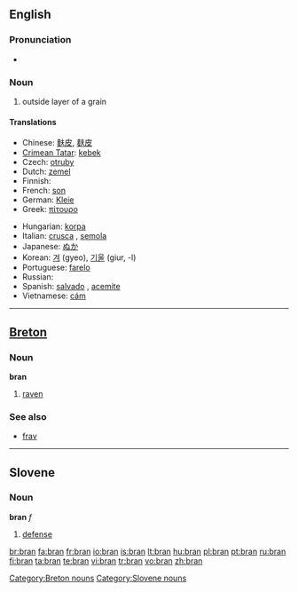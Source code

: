 {{also|brân}}
==English==
{{wikipedia}}

===Pronunciation===
* {{rhymes|æn}}

===Noun===
{{en-noun|-}}

# outside layer of a grain

====Translations====
{{trans-top|outside layer of a grain}}
* Chinese: [[麩皮]], [[麸皮]]
* [[Crimean Tatar]]: [[kebek]]
* Czech: [[otruby]] {{f|p}}
* Dutch: [[zemel]] {{m}}
* Finnish: {{t|fi|lese}}
* French: [[son#French|son]] {{m}}
* German: [[Kleie]] {{f}}
* Greek: [[πίτουρο]] {{n}}
{{trans-mid}}
* Hungarian: [[korpa]]
* Italian: [[crusca]] {{f}}, [[semola]] {{f}}
* Japanese: [[ぬか]]
* Korean: [[겨]] (gyeo), [[기울]] (giur, -l)
* Portuguese: [[farelo]] {{m}}
* Russian: {{t{ru|отруби|f|p|sc=Cyrl|tr=ótrubi}}
* Spanish: [[salvado]] {{m}}, [[acemite]] {{italbrac|archaic}}
* Vietnamese: [[cám]]
{{trans-bottom}}

----

==[[Breton]]==

===Noun===
'''bran''' {{m}}

# [[raven]]

===See also===
* [[frav]] {{m}}

[[Category:Breton nouns]]

----

==Slovene==

===Noun===
'''bran''' ''f''

# [[defense]]

[[Category:Slovene nouns]]

[[br:bran]]
[[fa:bran]]
[[fr:bran]]
[[io:bran]]
[[is:bran]]
[[lt:bran]]
[[hu:bran]]
[[pl:bran]]
[[pt:bran]]
[[ru:bran]]
[[fi:bran]]
[[ta:bran]]
[[te:bran]]
[[vi:bran]]
[[tr:bran]]
[[vo:bran]]
[[zh:bran]]